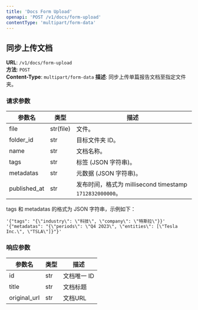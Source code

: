 ```yaml
---
title: 'Docs Form Upload'
openapi: 'POST /v1/docs/form-upload'
contentType: 'multipart/form-data'
---
```


## 同步上传文档

**URL**: `/v1/docs/form-upload`  
**方法**: `POST`  
**Content-Type**: `multipart/form-data`
**描述**: 同步上传单篇报告文档至指定文件夹。

### 请求参数
| 参数名       | 类型    | 描述                         |
|-----------|-------|--------------------------------|
| file   | str(file)   | 文件。                        |
| folder_id   | str   | 目标文件夹 ID。                 |
| name   | str   | 文档名称。                        |
| tags   | str  | 标签 (JSON 字符串)。                             |
| metadatas | str  | 元数据 (JSON 字符串)。              |
| published_at   | str   | 发布时间，格式为 millisecond timestamp `1712832000000`。 |

tags 和 metadatas 的格式为 JSON 字符串，示例如下：
```
'{"tags": "{\"industry\": \"科技\", \"company\": \"特斯拉\"}}'
'{"metadatas": "{\"periods\": \"Q4 2023\", \"entities\": [\"Tesla Inc.\", \"TSLA\"]}"}'
```

### 响应参数
| 参数名 | 类型 | 描述         |
|--------|------|--------------|
| id   | str  | 文档唯一 ID   |
| title  | str  | 文档标题      |
| original_url | str | 文档URL |

